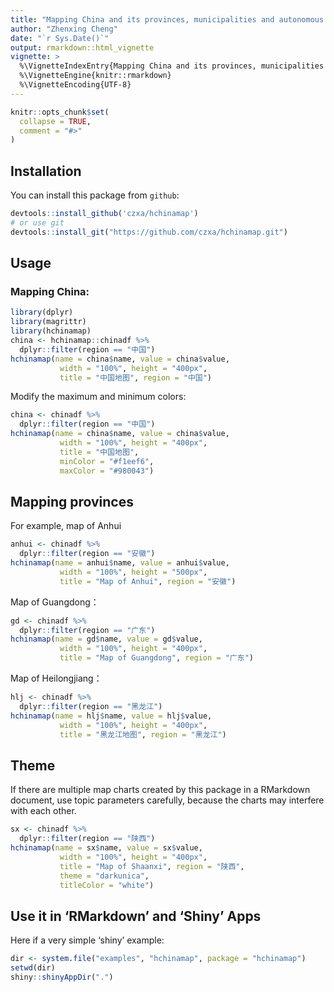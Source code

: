 ```yaml
---
title: "Mapping China and its provinces, municipalities and autonomous regions"
author: "Zhenxing Cheng"
date: "`r Sys.Date()`"
output: rmarkdown::html_vignette
vignette: >
  %\VignetteIndexEntry{Mapping China and its provinces, municipalities and autonomous regions}
  %\VignetteEngine{knitr::rmarkdown}
  %\VignetteEncoding{UTF-8}
---
```


```r
knitr::opts_chunk$set(
  collapse = TRUE,
  comment = "#>"
)
```

## Installation

You can install this package from `github`: 

```r
devtools::install_github('czxa/hchinamap')
# or use git
devtools::install_git("https://github.com/czxa/hchinamap.git")
```

## Usage

### Mapping China: 

```r
library(dplyr)
library(magrittr)
library(hchinamap)
china <- hchinamap::chinadf %>% 
  dplyr::filter(region == "中国")
hchinamap(name = china$name, value = china$value,
           width = "100%", height = "400px",
           title = "中国地图", region = "中国")
```

Modify the maximum and minimum colors: 

```r
china <- chinadf %>%
  dplyr::filter(region == "中国")
hchinamap(name = china$name, value = china$value,
           width = "100%", height = "400px",
           title = "中国地图",
           minColor = "#f1eef6",
           maxColor = "#980043")
```

## Mapping provinces

For example, map of Anhui

```r
anhui <- chinadf %>%
  dplyr::filter(region == "安徽")
hchinamap(name = anhui$name, value = anhui$value,
           width = "100%", height = "500px",
           title = "Map of Anhui", region = "安徽")
```

Map of Guangdong：

```r
gd <- chinadf %>%
  dplyr::filter(region == "广东")
hchinamap(name = gd$name, value = gd$value,
           width = "100%", height = "400px",
           title = "Map of Guangdong", region = "广东")
```

Map of Heilongjiang：

```r
hlj <- chinadf %>%
  dplyr::filter(region == "黑龙江")
hchinamap(name = hlj$name, value = hlj$value,
           width = "100%", height = "400px",
           title = "黑龙江地图", region = "黑龙江")
```

## Theme

If there are multiple map charts created by this package in a RMarkdown document, use topic parameters carefully, because the charts may interfere with each other.

```r
sx <- chinadf %>%
  dplyr::filter(region == "陕西")
hchinamap(name = sx$name, value = sx$value,
           width = "100%", height = "400px",
           title = "Map of Shaanxi", region = "陕西",
           theme = "darkunica",
           titleColor = "white")
```


## Use it in 'RMarkdown' and 'Shiny' Apps

Here if a very simple 'shiny' example:

```r
dir <- system.file("examples", "hchinamap", package = "hchinamap")
setwd(dir)
shiny::shinyAppDir(".")
```
